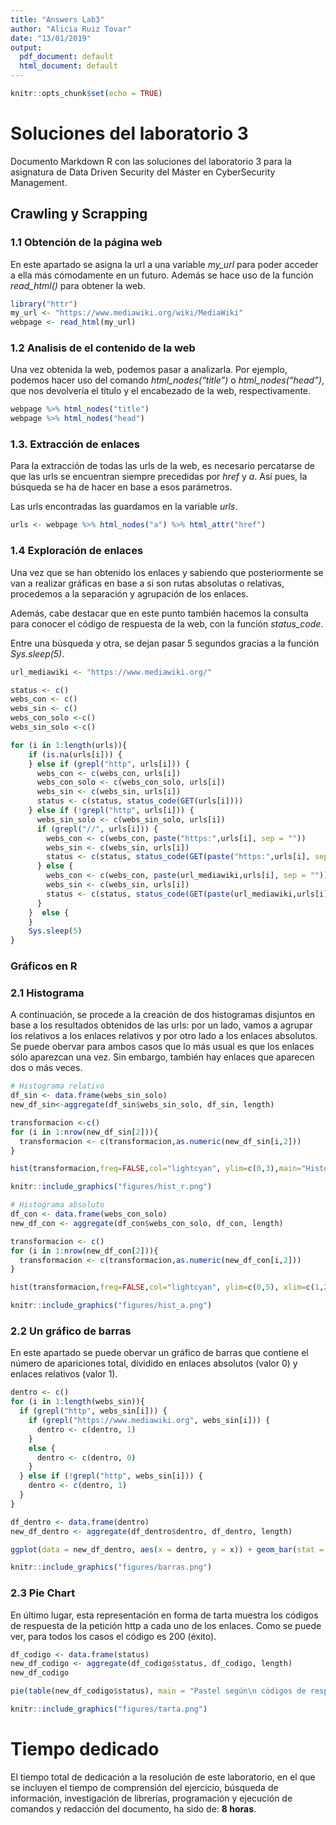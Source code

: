 ```yaml
---
title: "Answers Lab3"
author: "Alicia Ruiz Tovar"
date: "13/01/2019"
output:
  pdf_document: default
  html_document: default
---
```


```r
knitr::opts_chunk$set(echo = TRUE)
```

# Soluciones del laboratorio 3

Documento Markdown R con las soluciones del laboratorio 3 para la asignatura de Data Driven Security del Máster en CyberSecurity Management.

## Crawling y Scrapping

### 1.1 Obtención de la página web

En este apartado se asigna la url a una variable *my_url* para poder acceder a ella más cómodamente en un futuro. Además se hace uso de la función *read_html()* para obtener la web.

```r
library("httr")
my_url <- "https://www.mediawiki.org/wiki/MediaWiki"
webpage <- read_html(my_url)
```


### 1.2 Analisis de el contenido de la web

Una vez obtenida la web, podemos pasar a analizarla. Por ejemplo, podemos hacer uso del comando *html_nodes("title")* o *html_nodes("head")*, que nos devolvería el título y el encabezado de la web, respectivamente.

```r
webpage %>% html_nodes("title")
webpage %>% html_nodes("head")
```


### 1.3.	Extracción de enlaces

Para la extracción de todas las urls de la web, es necesario percatarse de que las urls se encuentran siempre precedidas por *href* y *a*. Así pues, la búsqueda se ha de hacer en base a esos parámetros.

Las urls encontradas las guardamos en la variable *urls*.

```r
urls <- webpage %>% html_nodes("a") %>% html_attr("href")
```


### 1.4 Exploración de enlaces

Una vez que se han obtenido los enlaces y sabiendo que posteriormente se van a realizar gráficas en base a si son rutas absolutas o relativas, procedemos a la separación y agrupación de los enlaces.

Además, cabe destacar que en este punto también hacemos la consulta para conocer el código de respuesta de la web, con la función *status_code*.

Entre una búsqueda y otra, se dejan pasar 5 segundos gracias a la función *Sys.sleep(5)*.

```r
url_mediawiki <- "https://www.mediawiki.org/"

status <- c()
webs_con <- c()
webs_sin <- c()
webs_con_solo <-c()
webs_sin_solo <-c()

for (i in 1:length(urls)){
    if (is.na(urls[i])) {
    } else if (grepl("http", urls[i])) {
      webs_con <- c(webs_con, urls[i])
      webs_con_solo <- c(webs_con_solo, urls[i])
      webs_sin <- c(webs_sin, urls[i])
      status <- c(status, status_code(GET(urls[i])))
    } else if (!grepl("http", urls[i])) {
      webs_sin_solo <- c(webs_sin_solo, urls[i])
      if (grepl("//", urls[i])) {
        webs_con <- c(webs_con, paste("https:",urls[i], sep = ""))
        webs_sin <- c(webs_sin, urls[i])
        status <- c(status, status_code(GET(paste("https:",urls[i], sep = ""))))
      } else {
        webs_con <- c(webs_con, paste(url_mediawiki,urls[i], sep = ""))
        webs_sin <- c(webs_sin, urls[i])
        status <- c(status, status_code(GET(paste(url_mediawiki,urls[i], sep = ""))))
      }
    }  else {
    }
    Sys.sleep(5)
}
```

### Gráficos en R

### 2.1	Histograma

A continuación, se procede a la creación de dos histogramas disjuntos en base a los resultados obtenidos de las urls: por un lado, vamos a agrupar los relativos a los enlaces relativos y por otro lado a los enlaces absolutos. Se puede obervar para ambos casos que lo más usual es que los enlaces sólo aparezcan una vez. Sin embargo, también hay enlaces que aparecen dos o más veces.

```r
# Histograma relativo
df_sin <- data.frame(webs_sin_solo)
new_df_sin<-aggregate(df_sin$webs_sin_solo, df_sin, length)

transformacion <-c()
for (i in 1:nrow(new_df_sin[2])){
  transformacion <- c(transformacion,as.numeric(new_df_sin[i,2]))
}

hist(transformacion,freq=FALSE,col="lightcyan", ylim=c(0,3),main="Histograma de webs relativas",xlab="Apariciones")

```

```r
knitr::include_graphics("figures/hist_r.png")
```

```r
# Histograma absoluto
df_con <- data.frame(webs_con_solo)
new_df_con <- aggregate(df_con$webs_con_solo, df_con, length)

transformacion <- c()
for (i in 1:nrow(new_df_con[2])){
  transformacion <- c(transformacion,as.numeric(new_df_con[i,2]))
}

hist(transformacion,freq=FALSE,col="lightcyan", ylim=c(0,5), xlim=c(1,2), main="Histograma de webs absolutas",xlab="Apariciones")
```

```r
knitr::include_graphics("figures/hist_a.png")
```

### 2.2	Un gráfico de barras

En este apartado se puede obervar un gráfico de barras que contiene el número de apariciones total, dividido en enlaces absolutos (valor 0) y enlaces relativos (valor 1).

```r
dentro <- c()
for (i in 1:length(webs_sin)){
  if (grepl("http", webs_sin[i])) {
    if (grepl("https://www.mediawiki.org", webs_sin[i])) {
      dentro <- c(dentro, 1)
    }
    else {
      dentro <- c(dentro, 0)
    }
  } else if (!grepl("http", webs_sin[i])) {
    dentro <- c(dentro, 1)
  }
}

df_dentro <- data.frame(dentro)
new_df_dentro <- aggregate(df_dentro$dentro, df_dentro, length)

ggplot(data = new_df_dentro, aes(x = dentro, y = x)) + geom_bar(stat = "identity", width = 0.5) + ylab("Número de apariciones") + xlab("Tipo de dominio") + ggtitle("Gráfico según tipo de dominio") + theme_bw()
```

```r
knitr::include_graphics("figures/barras.png")
```

### 2.3 Pie Chart

En último lugar, esta representación en forma de tarta muestra los códigos de respuesta de la petición http a cada uno de los enlaces. Como se puede ver, para todos los casos el código es 200 (éxito).

```r
df_codigo <- data.frame(status)
new_df_codigo <- aggregate(df_codigo$status, df_codigo, length)
new_df_codigo

pie(table(new_df_codigo$status), main = "Pastel según\n códigos de respuesta http", col = "lightcyan")
```

```r
knitr::include_graphics("figures/tarta.png")
```

# Tiempo dedicado

El tiempo total de dedicación a la resolución de este laboratorio, en el que se incluyen el tiempo de comprensión del ejercicio, búsqueda de información, investigación de librerías, programación y ejecución de comandos y redacción del documento, ha sido de: **8 horas**.